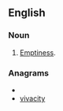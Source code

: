 ==English==

===Noun===
{{en-noun|-}}

#[[emptiness|Emptiness]].

===Anagrams===
* {{alphagram|aciitvvy}}
* [[vivacity#English|vivacity]]